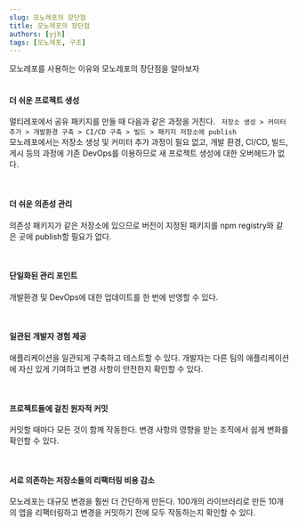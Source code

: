 ```yaml
---
slug: 모노레포의 장단점
title: 모노레포의 장단점
authors: [yjh]
tags: [모노레포, 구조]
---
```


<div className="preview">
  모노레포를 사용하는 이유와 모노레포의 장단점을 알아보자
</div>

<!--truncate-->

<!-- https://helloinyong.tistory.com/334

https://yeoulcoding.me/m/298

https://johnny-mh.github.io/post/%EC%95%B1%EA%B3%BC-%EB%9D%BC%EC%9D%B4%EB%B8%8C%EB%9F%AC%EB%A6%AC-%EA%B4%80%EB%A6%AC%EC%97%90-Monorepo

https://techblog.woowahan.com/7976/ -->

<br />

#### 더 쉬운 프로젝트 생성

멀티레포에서 공유 패키지를 만들 때 다음과 같은 과정을 거친다.
` 저장소 생성 > 커미터 추가 > 개발환경 구축 > CI/CD 구축 > 빌드 > 패키지 저장소에 publish`  
모노레포에서는 저장소 생성 및 커미터 추가 과정이 필요 없고,
개발 환경, CI/CD, 빌드, 게시 등의 과정에 기존 DevOps를
이용하므로 새 프로젝트 생성에 대한 오버헤드가 없다.

<br />

#### 더 쉬운 의존성 관리

의존성 패키지가 같은 저장소에 있으므로 버전이 지정된 패키지를 npm registry와 같은 곳에 publish할 필요가 없다.

<br />

#### 단일화된 관리 포인트

개발환경 및 DevOps에 대한 업데이트를 한 번에 반영할 수 있다.

<br />

#### 일관된 개발자 경험 제공

애플리케이션을 일관되게 구축하고 테스트할 수 있다.
개발자는 다른 팀의 애플리케이션에 자신 있게 기여하고 변경 사항이 안전한지 확인할 수 있다.

<br />

#### 프로젝트들에 걸친 원자적 커밋

커밋할 때마다 모든 것이 함께 작동한다.
변경 사항의 영향을 받는 조직에서 쉽게 변화를 확인할 수 있다.

<br />

#### 서로 의존하는 저장소들의 리팩터링 비용 감소

모노레포는 대규모 변경을 훨씬 더 간단하게 만든다.
100개의 라이브러리로 만든 10개의 앱을 리팩터링하고 변경을 커밋하기 전에
모두 작동하는지 확인할 수 있다.
